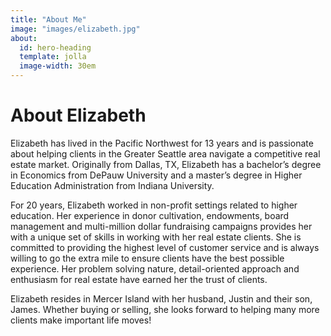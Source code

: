 ```yaml
---
title: "About Me"
image: "images/elizabeth.jpg"
about:
  id: hero-heading
  template: jolla
  image-width: 30em
---
```


:::{#hero-heading}

:::

# About Elizabeth

Elizabeth has lived in the Pacific Northwest for 13 years and is passionate
about helping clients in the Greater Seattle area navigate a competitive real
estate market. Originally from Dallas, TX, Elizabeth has a bachelor's degree in
Economics from DePauw University and a master's degree in Higher Education
Administration from Indiana University.

For 20 years, Elizabeth worked in non-profit settings related to higher
education.  Her experience in donor cultivation, endowments, board management
and multi-million dollar fundraising campaigns provides her with a unique set
of skills in working with her real estate clients. She is committed to
providing the highest level of customer service and is always willing to go the
extra mile to ensure clients have the best possible experience.  Her problem
solving nature, detail-oriented approach and enthusiasm for real estate have
earned her the trust of clients.

Elizabeth resides in Mercer Island with her husband, Justin and their son,
James.  Whether buying or selling, she looks forward to helping many more
clients make important life moves!

